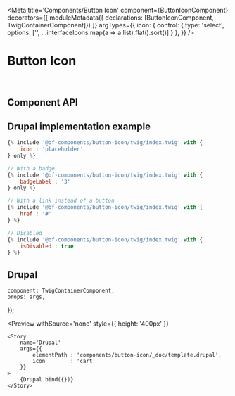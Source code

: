 

<Meta
    title='Components/Button Icon'
    component={ButtonIconComponent}
    decorators={[
        moduleMetadata({ declarations: [ButtonIconComponent, TwigContainerComponent]})
    ]}
    argTypes={{
        icon: {
            control: {
                type: 'select',
                options: ['', ...interfaceIcons.map(a => a.list).flat().sort()]
            }
        },
    }}
/>


# Button Icon

<br/>



## Component API

<Props of={ButtonIconComponent} />



## Drupal implementation example

```jsx
{% include '@bf-components/button-icon/twig/index.twig' with {
    icon : 'placeholder'
} only %}

// With a badge
{% include '@bf-components/button-icon/twig/index.twig' with {
    badgeLabel : '3'
} only %}

// With a link instead of a button
{% include '@bf-components/button-icon/twig/index.twig' with {
    href : '#'
} %}

// Disabled
{% include '@bf-components/button-icon/twig/index.twig' with {
    isDisabled : true
} %}
```



## Drupal

    component: TwigContainerComponent,
    props: args,
});

<Preview
    withSource='none'
    style={{ height: '400px' }}
>
    <Story
        name='Drupal'
        args={{
            elementPath : 'components/button-icon/_doc/template.drupal',
            icon        : 'cart'
        }}
    >
        {Drupal.bind({})}
    </Story>
</Preview>